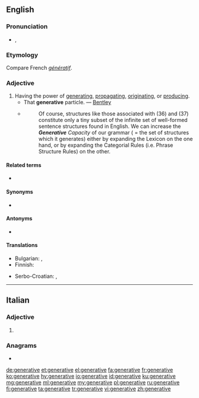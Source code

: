 ==English==

===Pronunciation===
* {{enPR|jĕn'ər-ə-tĭv}}, {{IPA|/ˈdʒenəɹətɪv/|lang=en}}

===Etymology===
Compare French ''[[génératif]]''.

===Adjective===
{{en-adj}}

# Having the power of [[generating]], [[propagating]], [[originating]], or [[producing]].
#* That '''generative''' particle. — [[Bentley]]
#* {{quote-book|year=1988|author=Andrew Radford|title=Transformational grammar: a first course|location=Cambridge, UK|publisher=Cambridge University Press|page=127}}
#*: Of course, structures like those associated with (36) and (37) constitute only a tiny subset of the infinite set of well-formed sentence structures found in English. We can increase the ''<b>Generative</b> Capacity'' of our grammar ( = the set of structures which it generates) either by expanding the Lexicon on the one hand, or by expanding the Categorial Rules (i.e. Phrase Structure Rules) on the other.

====Related terms====
* {{l|en|degenerative}}

====Synonyms====
* {{l|en|creative}}

====Antonyms====
* {{l|en|annihilative}}

====Translations====
{{trans-top|having the power of generating}}
* Bulgarian: {{t|bg|размножителен|sc=Cyrl}}, {{t+|bg|производителен|sc=Cyrl}}
* Finnish: {{t|fi|generatiivinen}}
{{trans-mid}}
* Serbo-Croatian: {{t+|sh|generativan}}, {{t+|sh|stvaralački}}
{{trans-bottom}}

----

==Italian==

===Adjective===
{{head|it|adjective form}}

# {{feminine plural of|generativo|lang=it}}

===Anagrams===
* {{l|it|generatevi}}

[[de:generative]]
[[et:generative]]
[[el:generative]]
[[fa:generative]]
[[fr:generative]]
[[ko:generative]]
[[hy:generative]]
[[io:generative]]
[[id:generative]]
[[ku:generative]]
[[mg:generative]]
[[ml:generative]]
[[my:generative]]
[[pl:generative]]
[[ru:generative]]
[[fi:generative]]
[[ta:generative]]
[[tr:generative]]
[[vi:generative]]
[[zh:generative]]